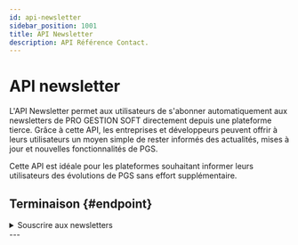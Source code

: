 ```yaml
---
id: api-newsletter
sidebar_position: 1001
title: API Newsletter
description: API Référence Contact.
---
```

 

# <i class="fa-solid fa-newspaper"></i> API newsletter

L'API Newsletter permet aux utilisateurs de s'abonner automatiquement aux newsletters de PRO GESTION SOFT directement depuis une plateforme tierce. Grâce à cette API, les entreprises et développeurs peuvent offrir à leurs utilisateurs un moyen simple de rester informés des actualités, mises à jour et nouvelles fonctionnalités de PGS.

Cette API est idéale pour les plateformes souhaitant informer leurs utilisateurs des évolutions de PGS sans effort supplémentaire.


## Terminaison \{#endpoint}

<details>
  <summary>Souscrire aux newsletters</summary>

    #### Description de l’endpoint \{#description}

    - **Méthode** : <Post />
    - **URL** : `/public/newsletter/subscribe`
    - **Description** : Permet à un utilisateur de s'inscrire à la newsletter.
    - **Paramètres de requête** :

    | Paramètres     | Type   | Obligatoire | Description                     |
    | -------------- | ------ | ----------- | ------------------------------- |
    | `lastname`     | String | Oui         | Nom de l'utilisateur            |
    | `firstname`    | String | Oui         | Prénom de l'utilisateur         |
    | `emailAddress` | String | Oui         | Adresse e-mail de l'utilisateur |


    #### Exemple de requête \{#requeste}

    ```bash
      curl -X 'POST' \
        '{{baseUrl}}/public/newsletter/subscribe?lastname=Mon%20nom%20de%20famille&firstname=Mon%20prénom&emailAddress=exemple%40gmail.com' \
        -H 'accept: application/json' \
        -d ''
    ```

    #### Réponse attendue (200 - OK) \{#answer}

    ```bash
    {
      "status": true,
      "message": "Vous êtes déjà abonné à notre newsletter."
    }
    ```

    #### Erreurs possibles \{#error}

    | Code HTTP | Message               | Cause                            |
    | --------- | --------------------- | -------------------------------- |
    | `400`     | Bad Request           | Paramètres manquants ou invalides|
    | `500`     | Internal Server Error | Problème interne du serveur      |
</details>
---

<Feedback />
